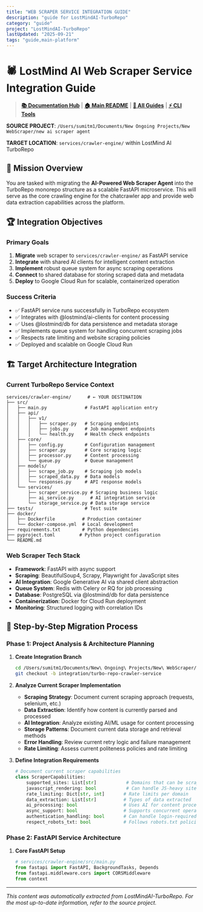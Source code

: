 ```yaml
---
title: "WEB SCRAPER SERVICE INTEGRATION GUIDE"
description: "guide for LostMindAI-TurboRepo"
category: "guide"
project: "LostMindAI-TurboRepo"
lastUpdated: "2025-09-21"
tags: "guide,main-platform"
---
```


# 🕷️ LostMind AI Web Scraper Service Integration Guide

> **[📚 Documentation Hub](../README.md)** | **[🏠 Main README](../../README.md)** | **[🔧 All Guides](../README.md#integration-guides)** | **[⚡ CLI Tools](CLI_DEVELOPMENT_TOOLKIT.md)**

**SOURCE PROJECT**: `/Users/sumitm1/Documents/New Ongoing Projects/New WebScraper/new ai scraper agent`

**TARGET LOCATION**: `services/crawler-engine/` within LostMind AI TurboRepo

## 🎯 Mission Overview

You are tasked with migrating the **AI-Powered Web Scraper Agent** into the TurboRepo monorepo structure as a scalable FastAPI microservice. This will serve as the core crawling engine for the chatcrawler app and provide web data extraction capabilities across the platform.

## 🏆 Integration Objectives

### Primary Goals
1. **Migrate** web scraper to `services/crawler-engine/` as FastAPI service
2. **Integrate** with shared AI clients for intelligent content extraction
3. **Implement** robust queue system for async scraping operations
4. **Connect** to shared database for storing scraped data and metadata
5. **Deploy** to Google Cloud Run for scalable, containerized operation

### Success Criteria
- ✅ FastAPI service runs successfully in TurboRepo ecosystem
- ✅ Integrates with @lostmind/ai-clients for content processing
- ✅ Uses @lostmind/db for data persistence and metadata storage
- ✅ Implements queue system for handling concurrent scraping jobs
- ✅ Respects rate limiting and website scraping policies
- ✅ Deployed and scalable on Google Cloud Run

## 🏗️ Target Architecture Integration

### Current TurboRepo Service Context
```
services/crawler-engine/      # ← YOUR DESTINATION
├── src/
│   ├── main.py              # FastAPI application entry
│   ├── api/
│   │   ├── v1/
│   │   │   ├── scraper.py   # Scraping endpoints
│   │   │   ├── jobs.py      # Job management endpoints
│   │   │   └── health.py    # Health check endpoints
│   ├── core/
│   │   ├── config.py        # Configuration management
│   │   ├── scraper.py       # Core scraping logic
│   │   ├── processor.py     # Content processing
│   │   └── queue.py         # Queue management
│   ├── models/
│   │   ├── scrape_job.py    # Scraping job models
│   │   ├── scraped_data.py  # Data models
│   │   └── responses.py     # API response models
│   └── services/
│       ├── scraper_service.py # Scraping business logic
│       ├── ai_service.py      # AI integration service
│       └── storage_service.py # Data storage service
├── tests/                   # Test suite
├── docker/
│   ├── Dockerfile          # Production container
│   └── docker-compose.yml  # Local development
├── requirements.txt        # Python dependencies
├── pyproject.toml         # Python project configuration
└── README.md
```

### Web Scraper Tech Stack
- **Framework**: FastAPI with async support
- **Scraping**: BeautifulSoup4, Scrapy, Playwright for JavaScript sites
- **AI Integration**: Google Generative AI via shared client abstraction
- **Queue System**: Redis with Celery or RQ for job processing
- **Database**: PostgreSQL via @lostmind/db for data persistence
- **Containerization**: Docker for Cloud Run deployment
- **Monitoring**: Structured logging with correlation IDs

## 🔄 Step-by-Step Migration Process

### Phase 1: Project Analysis & Architecture Planning

1. **Create Integration Branch**
   ```bash
   cd /Users/sumitm1/Documents/New\ Ongoing\ Projects/New\ WebScraper/new\ ai\ scraper\ agent
   git checkout -b integration/turbo-repo-crawler-service
   ```

2. **Analyze Current Scraper Implementation**
   - **Scraping Strategy**: Document current scraping approach (requests, selenium, etc.)
   - **Data Extraction**: Identify how content is currently parsed and processed
   - **AI Integration**: Analyze existing AI/ML usage for content processing
   - **Storage Patterns**: Document current data storage and retrieval methods
   - **Error Handling**: Review current retry logic and failure management
   - **Rate Limiting**: Assess current politeness policies and rate limiting

3. **Define Integration Requirements**
   ```python
   # Document current scraper capabilities
   class ScraperCapabilities:
       supported_sites: List[str]           # Domains that can be scraped
       javascript_rendering: bool           # Can handle JS-heavy sites
       rate_limiting: Dict[str, int]       # Rate limits per domain
       data_extraction: List[str]          # Types of data extracted
       ai_processing: bool                 # Uses AI for content processing
       async_support: bool                 # Supports concurrent operations
       authentication_handling: bool       # Can handle login-required sites
       respect_robots_txt: bool            # Follows robots.txt policies
   ```

### Phase 2: FastAPI Service Architecture

1. **Core FastAPI Setup**
   ```python
   # services/crawler-engine/src/main.py
   from fastapi import FastAPI, BackgroundTasks, Depends
   from fastapi.middleware.cors import CORSMiddleware
   from context

---
*This content was automatically extracted from LostMindAI-TurboRepo. For the most up-to-date information, refer to the source project.*
